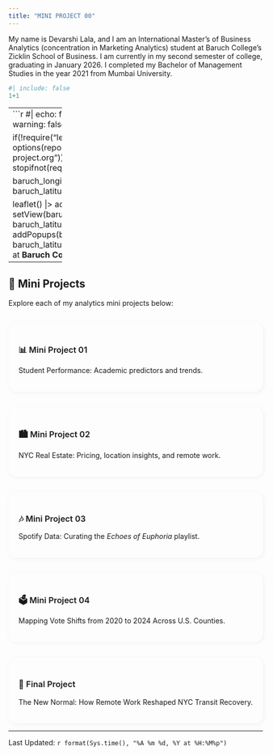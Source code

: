 ```yaml
---
title: "MINI PROJECT 00"
---
```


<style>
.project-grid {
  display: flex;
  flex-wrap: wrap;
  gap: 30px;
  margin-top: 30px;
  justify-content: flex-start;
}

.project-card {
  flex: 1 1 250px;
  background-color: var(--quarto-body-bg); /* uses morph’s light background */
  padding: 20px;
  border-radius: 16px;
  border: 1px solid var(--quarto-border-color); /* uses theme’s default border */
  box-shadow: 2px 2px 8px rgba(0,0,0,0.05); /* soft shadow */
  transition: transform 0.2s ease;
}

.project-card:hover {
  transform: translateY(-5px);
  background-color: var(--quarto-hl-bg); /* subtle highlight on hover */
}

.project-card h3 a {
  color: var(--quarto-link-color);
  text-decoration: none;
  font-weight: 600;
}

.project-card p {
  color: var(--quarto-text-color);
  margin-top: 10px;
  font-size: 14px;
}
</style>


My name is Devarshi Lala, and I am an International Master’s of Business Analytics (concentration in
Marketing Analytics) student at Baruch College’s Zicklin School of Business. I am currently in my second
semester of college, graduating in January 2026. I completed my Bachelor of Management Studies in the year
2021 from Mumbai University.
```r
#| include: false
1+1
```
--------------
```r
#| echo: false
#| message: false
#| warning: false

if(!require("leaflet")){
    options(repos=c(CRAN="https://cloud.r-project.org"))
    install.packages("leaflet")
    stopifnot(require("leaflet"))
}

baruch_longitude <- -73.98333
baruch_latitude  <- +40.75028

leaflet() |>
  addTiles() |>
  setView(baruch_longitude, baruch_latitude, zoom=17) |>
  addPopups(baruch_longitude, baruch_latitude, 
            "I am a Master's student at <b>Baruch College</b>!")
```

---

## 📁 Mini Projects

Explore each of my analytics mini projects below:

<div class="project-grid">

<div class="project-card">
  <h3><a href="mp01.html">📊 Mini Project 01</a></h3>
  <p>Student Performance: Academic predictors and trends.</p>
</div>

<div class="project-card">
  <h3><a href="mp02.html">🏙️ Mini Project 02</a></h3>
  <p>NYC Real Estate: Pricing, location insights, and remote work.</p>
</div>

<div class="project-card">
  <h3><a href="mp03.html">🎶 Mini Project 03</a></h3>
  <p>Spotify Data: Curating the <em>Echoes of Euphoria</em> playlist.</p>
</div>

<div class="project-card">
  <h3><a href="mp04.html">🗳️ Mini Project 04</a></h3>
  <p>Mapping Vote Shifts from 2020 to 2024 Across U.S. Counties.</p>
</div>

<div class="project-card">
  <h3><a href="final-Project.html">🚉 Final Project</a></h3>
  <p>The New Normal: How Remote Work Reshaped NYC Transit Recovery.</p>
</div>

</div>

------
Last Updated: `r format(Sys.time(), "%A %m %d, %Y at %H:%M%p")`

